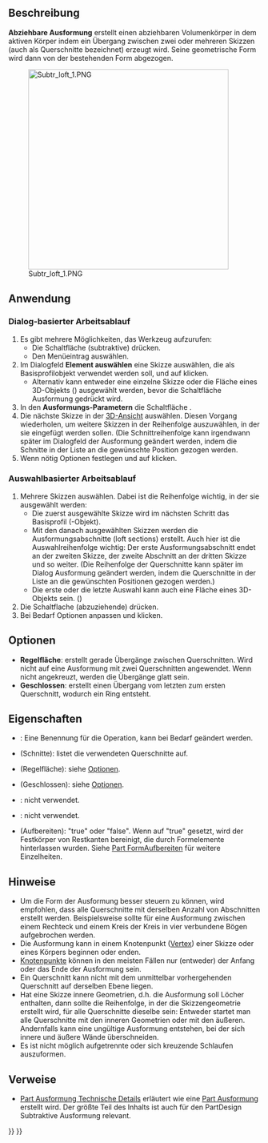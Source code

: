 <languages/>
{{Docnav/de
|[[PartDesign_Groove/de|Nut]]
|[[PartDesign_SubtractivePipe/de|Subtraktives Rohr]]
|[[PartDesign_Workbench/de|PartDesign]]
|IconL=PartDesign_Groove.svg
|IconR=PartDesign_SubtractivePipe.svg
|IconC=Workbench_PartDesign.svg
}}

{{GuiCommand/de
|Name=PartDesign SubtractiveLoft
|Name/de=PartDesign Ausformung
|MenuLocation=Part Design → Objekte abziehen → Ausformung
|Workbenches=[[PartDesign_Workbench/de|PartDesign]]
|Version=0.17
|SeeAlso=[[PartDesign_AdditiveLoft/de|PartDesign AdditiveAusformung]], [[PartDesign_SubtractivePipe/de|PartDesign SubtraktivesRohr]]
}}

<span id="Description"></span>
==Beschreibung==

'''Abziehbare Ausformung''' erstellt einen abziehbaren Volumenkörper in dem aktiven Körper indem ein Übergang zwischen zwei oder mehreren Skizzen (auch als Querschnitte bezeichnet) erzeugt wird. Seine geometrische Form wird dann von der bestehenden Form abgezogen.

[[File:Subtr_loft_1.PNG|400px]]

<span id="Usage"></span>
==Anwendung==

<span id="Dialog-based_workflow"></span>
=== Dialog-basierter Arbeitsablauf ===

#Es gibt mehrere Möglichkeiten, das Werkzeug aufzurufen:
#* Die Schaltfläche (subtraktive) {{Button|[[File:PartDesign_SubtractiveLoft.svg|24px]] [[PartDesign_SubtractiveLoft/de|Ausformung]]}} drücken.
#* Den Menüeintrag {{MenuCommand|Part Design → Objekte abziehen → [[Image:PartDesign_SubtractiveLoft.svg|16px]] Ausformung}} auswählen.
# Im Dialogfeld '''Element auswählen''' eine Skizze auswählen, die als Basisprofilobjekt verwendet werden soll, und auf {{Button|OK}} klicken.
#* Alternativ kann entweder eine einzelne Skizze oder die Fläche eines 3D-Objekts ({{Version/de|0.20}}) ausgewählt werden, bevor die Schaltfläche Ausformung gedrückt wird.
# In den '''Ausformungs-Parametern''' die Schaltfläche {{Button|Schnitt hinzufügen}}.
# Die nächste Skizze in der [[3D_view/de|3D-Ansicht]] auswählen. Diesen Vorgang wiederholen, um weitere Skizzen in der Reihenfolge auszuwählen, in der sie eingefügt werden sollen. (Die Schnittreihenfolge kann irgendwann später im Dialogfeld der Ausformung geändert werden, indem die Schnitte in der Liste an die gewünschte Position gezogen werden.
# Wenn nötig Optionen festlegen und auf {{Button|OK}} klicken.

<span id="Selection-based_workflow"></span>
=== Auswahlbasierter Arbeitsablauf ===

<div class="mw-translate-fuzzy">
# Mehrere Skizzen auswählen. Dabei ist die Reihenfolge wichtig, in der sie ausgewählt werden:
#* Die zuerst ausgewählte Skizze wird im nächsten Schritt das Basisprofil (-Objekt).
#* Mit den danach ausgewählten Skizzen werden die Ausformungsabschnitte (loft sections) erstellt. Auch hier ist die Auswahlreihenfolge wichtig: Der erste Ausformungsabschnitt endet an der zweiten Skizze, der zweite Abschnitt an der dritten Skizze und so weiter. (Die Reihenfolge der Querschnitte kann später im Dialog Ausformung geändert werden, indem die Querschnitte in der Liste an die gewünschten Positionen gezogen werden.)
#* Die erste oder die letzte Auswahl kann auch eine Fläche eines 3D-Objekts sein. ({{Version/de|0.20}})
# Die Schaltflache (abzuziehende) {{Button|[[File:PartDesign_SubtractiveLoft.svg|24px]] [[PartDesign_SubtractiveLoft/de|Ausformung]]}} drücken.
# Bei Bedarf Optionen anpassen und {{Button|OK}} klicken.
</div>

<span id="Options"></span>
==Optionen==

* '''Regelfläche''': erstellt gerade Übergänge zwischen Querschnitten. Wird nicht auf eine Ausformung mit zwei Querschnitten angewendet. Wenn nicht angekreuzt, werden die Übergänge glatt sein.
* '''Geschlossen''': erstellt einen Übergang vom letzten zum ersten Querschnitt, wodurch ein Ring entsteht. {{Version/de|0.21}}

<span id="Properties"></span>
==Eigenschaften==

* {{PropertyData|Label}}: Eine Benennung für die Operation, kann bei Bedarf geändert werden.
* {{PropertyData|Sections}} (Schnitte): listet die verwendeten Querschnitte auf.
* {{PropertyData|Ruled}} (Regelfläche): siehe [[#Optionen|Optionen]].
* {{PropertyData|Closed}} (Geschlossen): siehe [[#Optionen|Optionen]].
* {{PropertyData|Midplane}}: nicht verwendet.
* {{PropertyData|Reversed}}: nicht verwendet.
* {{PropertyData|Refine}} (Aufbereiten): "true" oder "false". Wenn auf "true" gesetzt, wird der Festkörper von Restkanten bereinigt, die durch Formelemente hinterlassen wurden. Siehe  [[Part_RefineShape/de|Part FormAufbereiten]] für weitere Einzelheiten.

<span id="Notes"></span>
==Hinweise==

* Um die Form der Ausformung besser steuern zu können, wird empfohlen, dass alle Querschnitte mit derselben Anzahl von Abschnitten erstellt werden. Beispielsweise sollte für eine Ausformung zwischen einem Rechteck und einem Kreis der Kreis in vier verbundene Bögen aufgebrochen werden.
* Die Ausformung kann in einem Knotenpunkt ([[Glossary/de#Vertex|Vertex]]) einer Skizze oder eines Körpers beginnen oder enden. {{Version/de|0.20}}
* [[Glossary/de#Vertices|Knotenpunkte]] können in den meisten Fällen nur (entweder) der Anfang oder das Ende der Ausformung sein.
* Ein Querschnitt kann nicht mit dem unmittelbar vorhergehenden Querschnitt auf derselben Ebene liegen.
* Hat eine Skizze innere Geometrien, d.h. die Ausformung soll Löcher enthalten, dann sollte die Reihenfolge, in der die Skizzengeometrie erstellt wird, für alle Querschnitte dieselbe sein: Entweder startet man alle Querschnitte mit den inneren Geometrien oder mit den äußeren. Andernfalls kann eine ungültige Ausformung entstehen, bei der sich innere und äußere Wände überschneiden.
* Es ist nicht möglich aufgetrennte oder sich kreuzende Schlaufen auszuformen.

<span id="Links"></span>
==Verweise==

* [[Part Loft_Technical_Details/de|Part Ausformung Technische Details]] erläutert wie eine [[Part_Loft/de|Part Ausformung]] erstellt wird. Der größte Teil des Inhalts ist auch für den PartDesign Subtraktive Ausformung relevant.


{{Docnav/de
|[[PartDesign_Groove/de|Nut]]
|[[PartDesign_SubtractivePipe/de|Subtraktives Rohr]]
|[[PartDesign_Workbench/de|PartDesign]]
|IconL=PartDesign_Groove.svg
|IconR=PartDesign_SubtractivePipe.svg
|IconC=Workbench_PartDesign.svg
}}

{{PartDesign Tools navi{{#translation:}}}}
{{Userdocnavi{{#translation:}}}}